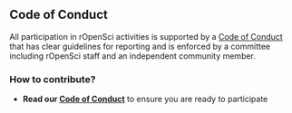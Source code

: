 ## Code of Conduct {#conduct}

All participation in rOpenSci activities is supported by a [Code of Conduct](https://ropensci.org/code-of-conduct) that has clear guidelines for reporting and is enforced by a committee including rOpenSci staff and an independent community member.

### How to contribute? 

*   **Read our [Code of Conduct](https://ropensci.org/code-of-conduct/)** to ensure you are ready to participate
